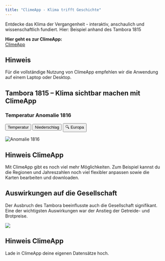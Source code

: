 ```yaml
---
title: "ClimeApp - Klima trifft Geschichte"
---
```

Entdecke das Klima der Vergangenheit - interaktiv, anschaulich und wissenschaftlich fundiert.
Hier: Beispiel anhand des Tambora 1815


**Hier geht es zur ClimeApp:** <br>
<a href="https://mode-ra.unibe.ch/climeapp/" class="climeapp-button" target="_blank">
  ClimeApp
</a>

::: {.callout-note}
# Hinweis
Für die vollständige Nutzung von ClimeApp empfehlen wir die Anwendung auf einem Laptop oder Desktop.
:::



## Tambora 1815 – Klima sichtbar machen mit ClimeApp

### Temperatur Anomalie 1816
<div style="margin-top:1em;">
  <button class="button" id="temperature-btn">Temperatur</button>
  <button class="button" id="precipitation-btn">Niederschlag</button>
  <button class="button" id="region-toggle-btn">🔍 Europa</button>
</div>

<div>
  <img id="anomaly" src="images/temperature_anomaly_1816_global.png"
       class="responsive-image" alt="Anomalie 1816">
</div>

<script>
document.addEventListener('DOMContentLoaded', () => {
  let currentType   = 'temperature'; // 'temperature' | 'precipitation'
  let currentRegion = 'global'; // 'global' | 'europe'

  const srcMap = {
    temperature: {
      global: 'images/temperature_anomaly_1816_global.png',
      europe: 'images/temperature_anomaly_1816_europe.png'
    },
    precipitation: {
      global: 'images/precipitation_anomaly_1816_global.png',
      europe: 'images/precipitation_anomaly_1816_europe.png'
    }
  };

  const img   = document.getElementById('anomaly');
  const btnT  = document.getElementById('temperature-btn');
  const btnP  = document.getElementById('precipitation-btn');
  const btnR  = document.getElementById('region-toggle-btn');

  function updateRegionToggleLabel() {
    if (currentRegion === 'global') {
      btnR.textContent = '🔍 Europa';
      btnR.setAttribute('aria-label', 'Zu Europa zoomen');
    } else {
      btnR.textContent = '🌍 Global';
      btnR.setAttribute('aria-label', 'Zur Weltansicht wechseln');
    }
  }

  function render() {
    img.src = srcMap[currentType][currentRegion];

    [btnT, btnP].forEach(b => b.classList.remove('active-button'));
    (currentType === 'temperature' ? btnT : btnP).classList.add('active-button');

    updateRegionToggleLabel();
  }

  // Events
  btnT.addEventListener('click', () => { currentType = 'temperature'; render(); });
  btnP.addEventListener('click', () => { currentType = 'precipitation'; render(); });
  btnR.addEventListener('click', () => {
    currentRegion = (currentRegion === 'global') ? 'europe' : 'global';
    render();
  });

  // initial
  render();
});
</script>



::: {.callout-tip collapse="true"}
# Hinweis ClimeApp
Mit ClimeApp gibt es noch viel mehr Möglichkeiten. Zum Beispiel kannst du die Regionen und Jahreszahlen noch viel flexibler anpassen sowie die Karten bearbeiten und downloaden.
:::

## Auswirkungen auf die Gesellschaft
Der Ausbruch des Tambora beeinflusste auch die Gesellschaft signifikant. Eine der wichtigsten Auswirkungen war der Anstieg der Getreide- und Brotpreise. 

![](images/bread.png)

::: {.callout-tip collapse="true"}
# Hinweis ClimeApp
Lade in ClimeApp deine eigenen Datensätze hoch.
:::
